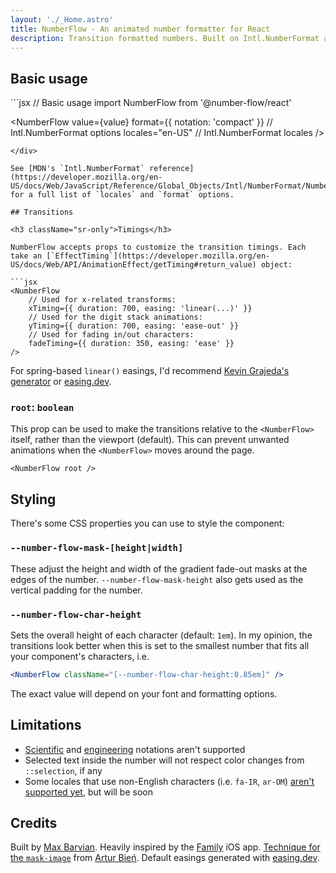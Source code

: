 ```yaml
---
layout: './_Home.astro'
title: NumberFlow - An animated number formatter for React
description: Transition formatted numbers. Built on Intl.NumberFormat and WAAPI. Dependency-free. Accessible and customizable.
---
```


## Basic usage

<div className='xl:pre-first-line:hidden first:*:mt-0'>
```jsx
// Basic usage
import NumberFlow from '@number-flow/react'

<NumberFlow
    value={value}
    format={{ notation: 'compact' }} // Intl.NumberFormat options
    locales="en-US" // Intl.NumberFormat locales
/>
```
</div>

See [MDN's `Intl.NumberFormat` reference](https://developer.mozilla.org/en-US/docs/Web/JavaScript/Reference/Global_Objects/Intl/NumberFormat/NumberFormat#parameters) for a full list of `locales` and `format` options.

## Transitions

<h3 className="sr-only">Timings</h3>

NumberFlow accepts props to customize the transition timings. Each take an [`EffectTiming`](https://developer.mozilla.org/en-US/docs/Web/API/AnimationEffect/getTiming#return_value) object:

```jsx
<NumberFlow
    // Used for x-related transforms:
    xTiming={{ duration: 700, easing: 'linear(...)' }}
    // Used for the digit stack animations:
    yTiming={{ duration: 700, easing: 'ease-out' }}
    // Used for fading in/out characters:
    fadeTiming={{ duration: 350, easing: 'ease' }}
/>
```


For spring-based `linear()` easings, I'd recommend [Kevin Grajeda's generator](https://www.kvin.me/css-springs)
or [easing.dev](https://www.easing.dev/).

### `root`: <code className="text-muted">boolean</code>

This prop can be used to make the transitions relative to the `<NumberFlow>` itself, rather than the
viewport (default). This can prevent unwanted animations when the `<NumberFlow>`
 moves around the page.

```tsx
<NumberFlow root />
```

## Styling

There's some CSS properties you can use to style the component:

### `--number-flow-mask-[height|width]`

These adjust the height and width of the gradient fade-out masks at the edges of the number.
`--number-flow-mask-height` also gets used as the vertical padding for the number.

### `--number-flow-char-height`

Sets the overall height of each character (default: `1em`). In my opinion, the transitions look better when this is set to
the smallest number that fits all your component's characters, i.e.

```jsx
<NumberFlow className="[--number-flow-char-height:0.85em]" />
```

The exact value will depend on your font and formatting options.

## Limitations

* [Scientific](https://developer.mozilla.org/en-US/docs/Web/JavaScript/Reference/Global_Objects/Intl/NumberFormat/NumberFormat#scientific) and [engineering](https://developer.mozilla.org/en-US/docs/Web/JavaScript/Reference/Global_Objects/Intl/NumberFormat/NumberFormat#engineering) notations aren't supported
* Selected text inside the number will not respect color changes from `::selection`, if any
* Some locales that use non-English characters (i.e. `fa-IR`, `ar-OM`) [aren't supported yet](https://github.com/barvian/number-flow/issues/8), but will be soon

## Credits

Built by [Max Barvian](https://x.com/mbarvian). Heavily inspired by the [Family](https://family.co) iOS app.
[Technique for the `mask-image`](https://expensive.toys/blog/blur-vignette) from [Artur Bień](https://x.com/artur_bien).
Default easings generated with [easing.dev](https://easing.dev).
